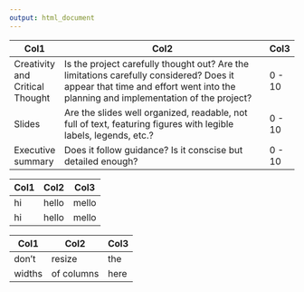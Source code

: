 ```yaml
---
output: html_document
---
```


| Col1                            | Col2                                                                                                                                                                          | Col3   |
|---------------------------------|-------------------------------------------------------------------------------------------------------------------------------------------------------------------------------|--------|
| Creativity and Critical Thought | Is the project carefully thought out? Are the limitations carefully considered? Does it appear that time and effort went into the planning and implementation of the project? | 0 - 10 |
| Slides                          | Are the slides well organized, readable, not full of text, featuring figures with legible labels, legends, etc.?                                                              | 0 - 10 |
| Executive summary               | Does it follow guidance? Is it conscise but detailed enough?                                                                                                                  | 0 - 10 |

| Col1 | Col2  | Col3  |
|------|-------|-------|
| hi   | hello | mello |
| hi   | hello | mello |

| Col1   | Col2       | Col3 |
|--------|------------|------|
| don't  | resize     | the  |
| widths | of columns | here |
